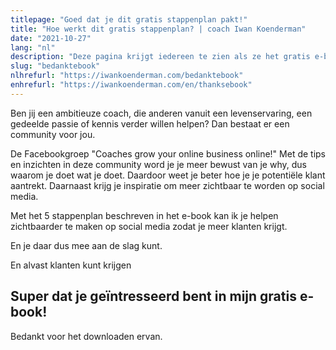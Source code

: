 ```yaml
---
titlepage: "Goed dat je dit gratis stappenplan pakt!"
title: "Hoe werkt dit gratis stappenplan? | coach Iwan Koenderman"
date: "2021-10-27"
lang: "nl"
description: "Deze pagina krijgt iedereen te zien als ze het gratis e-book Verkoop je boodschap hebben gedownload. Ga naar de website om deze te downloaden!"
slug: "bedanktebook"
nlhrefurl: "https://iwankoenderman.com/bedanktebook"
enhrefurl: "https://iwankoenderman.com/en/thanksebook"
--- 
```



Ben jij een ambitieuze coach, die anderen vanuit een levenservaring, 
een gedeelde passie of kennis verder willen helpen? 
Dan bestaat er een community voor jou.






<Ctabutton
Urlnl="https://www.facebook.com/groups/groeionline" 
Urlen="https://www.facebook.com/groups/groeionline" 
Arlabnl="klik hier voor het aanmelden voor de facebookgroep Coaches grow your bsuiness online!"
Arlaben="click this button if you want to join my Facebook group"
ButTxtnl="Meldt je nu aan"
ButTxten="join"/>  
                         


De Facebookgroep "Coaches grow your online business online!"
Met de tips en inzichten in deze community word je je meer bewust van je why, dus waarom je doet wat je doet. 
Daardoor weet je beter hoe je je potentiële klant aantrekt. Daarnaast krijg je inspiratie om meer zichtbaar te worden op social media. 

Met het 5 stappenplan beschreven in het e-book kan ik je helpen zichtbaarder te maken op social media zodat je meer klanten krijgt.

En je daar dus mee aan de slag kunt.

En alvast klanten kunt krijgen

## Super dat je geïntresseerd bent in mijn gratis e-book!





<Download/>

Bedankt voor het downloaden ervan.
